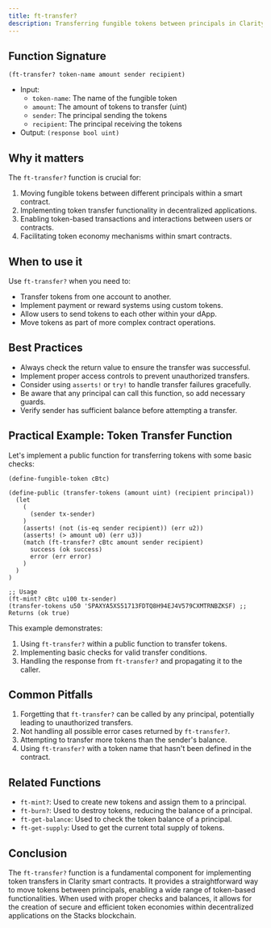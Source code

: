 ```yaml
---
title: ft-transfer?
description: Transferring fungible tokens between principals in Clarity smart contracts.
---
```


## Function Signature

```clarity
(ft-transfer? token-name amount sender recipient)
```

- Input: 
  - `token-name`: The name of the fungible token
  - `amount`: The amount of tokens to transfer (uint)
  - `sender`: The principal sending the tokens
  - `recipient`: The principal receiving the tokens
- Output: `(response bool uint)`

## Why it matters

The `ft-transfer?` function is crucial for:

1. Moving fungible tokens between different principals within a smart contract.
2. Implementing token transfer functionality in decentralized applications.
3. Enabling token-based transactions and interactions between users or contracts.
4. Facilitating token economy mechanisms within smart contracts.

## When to use it

Use `ft-transfer?` when you need to:

- Transfer tokens from one account to another.
- Implement payment or reward systems using custom tokens.
- Allow users to send tokens to each other within your dApp.
- Move tokens as part of more complex contract operations.

## Best Practices

- Always check the return value to ensure the transfer was successful.
- Implement proper access controls to prevent unauthorized transfers.
- Consider using `asserts!` or `try!` to handle transfer failures gracefully.
- Be aware that any principal can call this function, so add necessary guards.
- Verify sender has sufficient balance before attempting a transfer.

## Practical Example: Token Transfer Function

Let's implement a public function for transferring tokens with some basic checks:

```clarity
(define-fungible-token cBtc)

(define-public (transfer-tokens (amount uint) (recipient principal))
  (let
    (
      (sender tx-sender)
    )
    (asserts! (not (is-eq sender recipient)) (err u2))
    (asserts! (> amount u0) (err u3))
    (match (ft-transfer? cBtc amount sender recipient)
      success (ok success)
      error (err error)
    )
  )
)

;; Usage
(ft-mint? cBtc u100 tx-sender)
(transfer-tokens u50 'SPAXYA5XS51713FDTQ8H94EJ4V579CXMTRNBZKSF) ;; Returns (ok true)
```

This example demonstrates:
1. Using `ft-transfer?` within a public function to transfer tokens.
2. Implementing basic checks for valid transfer conditions.
3. Handling the response from `ft-transfer?` and propagating it to the caller.

## Common Pitfalls

1. Forgetting that `ft-transfer?` can be called by any principal, potentially leading to unauthorized transfers.
2. Not handling all possible error cases returned by `ft-transfer?`.
3. Attempting to transfer more tokens than the sender's balance.
4. Using `ft-transfer?` with a token name that hasn't been defined in the contract.

## Related Functions

- `ft-mint?`: Used to create new tokens and assign them to a principal.
- `ft-burn?`: Used to destroy tokens, reducing the balance of a principal.
- `ft-get-balance`: Used to check the token balance of a principal.
- `ft-get-supply`: Used to get the current total supply of tokens.

## Conclusion

The `ft-transfer?` function is a fundamental component for implementing token transfers in Clarity smart contracts. It provides a straightforward way to move tokens between principals, enabling a wide range of token-based functionalities. When used with proper checks and balances, it allows for the creation of secure and efficient token economies within decentralized applications on the Stacks blockchain.
